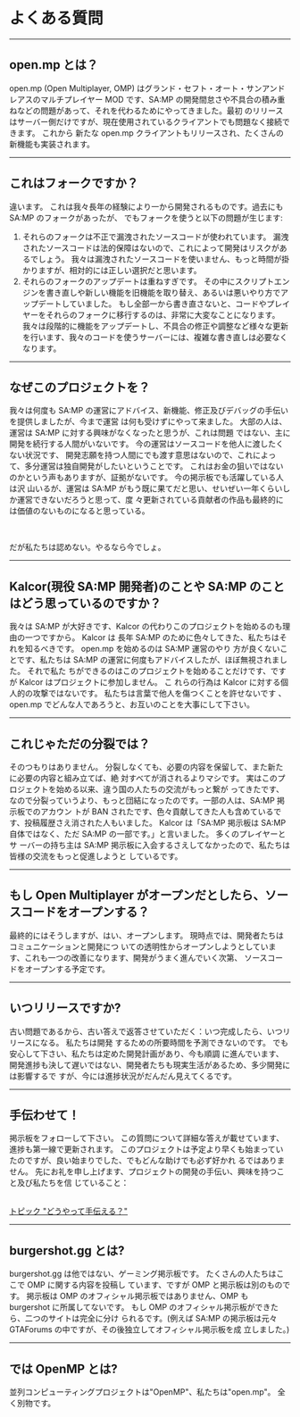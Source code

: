 # よくある質問

<hr />

## open.mp とは？

open.mp (Open Multiplayer, OMP) はグランド・セフト・オート・サンアンドレアスのマルチプレイヤー MOD
です、SA:MP の開発間怠さや不具合の積み重ねなどの問題があって、それを代わるためにやってきました。最初
のリリースはサーバー側だけですが、現在使用されているクライアントでも問題なく接続できます。 これから
新たな open.mp クライアントもリリースされ、たくさんの新機能も実装されます。

<hr />

## これはフォークですか？

違います。 これは我々長年の経験により一から開発されるものです。過去にも SA:MP のフォークがあったが、
でもフォークを使うと以下の問題が生じます:

<ol>
  <li>
    それらのフォークは不正で漏洩されたソースコードが使われています。
    漏洩されたソースコードは法的保障はないので、これによって開発はリスクがあるでしょう。
    我々は漏洩されたソースコードを使いません、もっと時間が掛かりますが、相対的には正しい選択だと思います。
  </li>
  <li>
    それらのフォークのアップデートは重ねすぎです。
    その中にスクリプトエンジンを書き直しや新しい機能を旧機能を取り替え、あるいは悪いやり方でアップデートしていました。
    もし全部一から書き直さないと、コードやプレイヤーをそれらのフォークに移行するのは、非常に大変なことになります。
    我々は段階的に機能をアップデートし、不具合の修正や調整など様々な更新を行います、我々のコードを使うサーバーには、複雑な書き直しは必要なくなります。
  </li>
</ol>

<hr />

## なぜこのプロジェクトを？

我々は何度も SA:MP の運営にアドバイス、新機能、修正及びデバッグの手伝いを提供しましたが、今まで運営
は何も受けずにやって来ました。 大部の人は、運営は SA:MP に対する興味がなくなったと思うが、これは問題
ではない、主に開発を続行する人間がいないです。 今の運営はソースコードを他人に渡したくない状況です、
開発志願を持つ人間にでも渡す意思はないので、これによって、多分運営は独自開発がしたいということです。
これはお金の狙いではないのかという声もありますが、証拠がないです。 今の掲示板でも活躍している人は沢
山いるが、運営は SA:MP がもう既に果てだと思い、せいぜい一年くらいしか運営できないだろうと思って、度
々更新されている貢献者の作品も最終的には価値のないものになると思っている。

<br />

だが私たちは認めない。やるなら今でしょ。

<hr />

## Kalcor(現役 SA:MP 開発者)のことや SA:MP のことはどう思っているのですか？

我々は SA:MP が大好きです、Kalcor の代わりこのプロジェクトを始めるのも理由の一つですから。 Kalcor は
長年 SA:MP のために色々してきた、私たちはそれを知るべきです。 open.mp を始めるのは SA:MP 運営のやり
方が良くないことです、私たちは SA:MP の運営に何度もアドバイスしたが、ほぼ無視されました。 それで私た
ちができるのはこのプロジェクトを始めることだけです、ですが Kalcor はプロジェクトに参加しません。 こ
れらの行為は Kalcor に対する個人的の攻撃ではないです。 私たちは言葉で他人を傷つくことを許せないです
、open.mp でどんな人であろうと、お互いのことを大事にして下さい。

<hr />

## これじゃただの分裂では？

そのつもりはありません。 分裂しなくても、必要の内容を保留して、また新たに必要の内容と組み立てば、絶
対すべてが消されるよりマシです。 実はこのプロジェクトを始める以来、違う国の人たちの交流がもっと繋が
ってきたです、なので分裂っていうより、もっと団結になったのです。一部の人は、SA:MP 掲示板でのアカウン
トが BAN されたです、色々貢献してきた人も含めているです、投稿履歴さえ消された人もいました。 Kalcor
は「SA:MP 掲示板は SA:MP 自体ではなく、ただ SA:MP の一部です。」と言いました。 多くのプレイヤーとサ
ーバーの持ち主は SA:MP 掲示板に入会するさえしてなかったので、私たちは皆様の交流をもっと促進しようと
しているです。

<hr />

## もし Open Multiplayer がオープンだとしたら、ソースコードをオープンする？

最終的にはそうしますが、はい、オープンします。 現時点では、開発者たちはコミュニケーションと開発につ
いての透明性からオープンしようとしています、これも一つの改善になります、開発がうまく進んでいく次第、
ソースコードをオープンする予定です。

<hr />

## いつリリースですか?

古い問題であるから、古い答えで返答させていただく：いつ完成したら、いつリリースになる。 私たちは開発
するための所要時間を予測できないのです。 でも安心して下さい、私たちは定めた開発計画があり、今も順調
に進んでいます、開発進捗も決して遅いではない、開発者たちも現実生活があるため、多少開発には影響するで
すが、今には進捗状況がだんだん見えてくるです。

<hr />

## 手伝わせて！

掲示板をフォローして下さい。 この質問について詳細な答えが載せています、進捗も第一線で更新されます。
このプロジェクトは予定より早くも始まっていたのですが、良い始まりでした、でもどんな助けでも必ず好かれ
るではありません。 先にお礼を申し上げます、プロジェクトの開発の手伝い、興味を持つこと及び私たちを信
じていること：

<br />
<a href="https://forum.open.mp/showthread.php?tid=99">
    <u>トピック "どうやって手伝える？"</u>
</a>

<hr />

## burgershot.gg とは?

burgershot.gg は他ではない、ゲーミング掲示板です。 たくさんの人たちはここで OMP に関する内容を投稿し
ています、ですが OMP と掲示板は別のものです。 掲示板は OMP のオフィシャル掲示板ではありません、OMP
も burgershot に所属してないです。 もし OMP のオフィシャル掲示板ができたら、二つのサイトは完全に分け
られるです。(例えば SA:MP の掲示板は元々 GTAForums の中ですが、その後独立してオフィシャル掲示板を成
立しました。)

<hr />

## では OpenMP とは?

並列コンピューティングプロジェクトは"OpenMP"、私たちは"open.mp"。 全く別物です。
